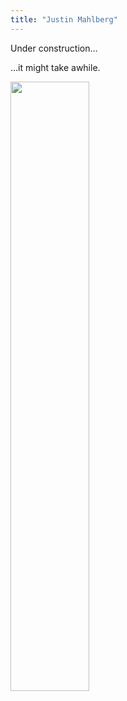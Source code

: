 ```yaml
---
title: "Justin Mahlberg"
---
```

Under construction...
<p>
...it might take awhile.

<img src="files/IMG_8239.jpg" style="width:50%">
